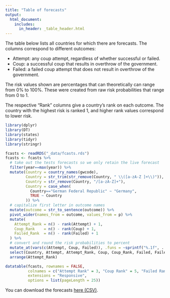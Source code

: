 ```yaml
---
title: "Table of forecasts"
output: 
  html_document:
    includes:
      in_header: _table_header.html
---
```


The table below lists all countries for which there are forecasts. The columns correspond to different outcomes:

- Attempt: any coup attempt, regardless of whether successful or failed. 
- Coup: a successful coup that results in overthrow of the government.
- Failed: a failed coup attempt that does not result in overthrow of the government.

The risk values shown are percentages that can theoretically can range from 0% to 100%. These were created from raw risk probabilities that range from 0 to 1. 

The respective "Rank" columns give a country's rank on each outcome. The country with the highest risk is ranked 1, and higher rank values correspond to lower risk. 

```r
library(dplyr)
library(DT)
library(states)
library(tidyr)
library(stringr)
```


```r
fcasts <- readRDS("_data/fcasts.rds") 
fcasts <- fcasts %>%
  # take out the tests forecasts so we only retain the live forecast
  filter(year==max(year)) %>% 
  mutate(Country = country_names(gwcode),
         Country = str_trim(str_remove(Country, " \\([a-zA-Z ]+\\)")),
         Country = str_remove(Country, "/[a-zA-Z]+"),
         Country = case_when(
           Country=="German Federal Republic" ~ "Germany",
           TRUE ~ Country
         )) %>%
  # capitalize first letter in outcome names
  mutate(outcome = str_to_sentence(outcome)) %>%
  pivot_wider(names_from = outcome, values_from = p) %>%
  mutate(
    Attempt_Rank = n() - rank(Attempt) + 1,
    Coup_Rank    = n() - rank(Coup) + 1,
    Failed_Rank  = n() - rank(Failed) + 1
  ) %>%
  # convert and round the risk probabilities to percent
  mutate_at(vars(c(Attempt, Coup, Failed)), .funs = ~sprintf("%.1f", . * 100)) %>%
  select(Country, Attempt, Attempt_Rank, Coup, Coup_Rank, Failed, Failed_Rank) %>%
  arrange(Attempt_Rank)

datatable(fcasts, rownames = FALSE, 
          colnames = c("Attempt Rank" = 3, "Coup Rank" = 5, "Failed Rank" = 7),
          extensions = "Responsive",
          options = list(pageLength = 25))
```

You can download the forecasts [here (CSV)](https://raw.githubusercontent.com/andybega/forecaster2/master/forecasts/coups-2020.csv).
